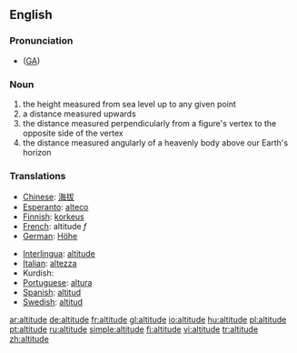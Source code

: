 ==English==
===Pronunciation===
*{{IPA|/ˈæltəˌtud/}} ([[w:General American|GA]])
===Noun===
# the height measured from sea level up to any given point
# a distance measured upwards
# the distance measured perpendicularly from a figure's vertex to the opposite side of the vertex
# the distance measured angularly of a heavenly body above our Earth's horizon

===Translations===
{{top}}
*[[Chinese]]: [[海拔]]
*[[Esperanto]]: [[alteco]]
*[[Finnish]]: [[korkeus]]
*[[French]]: altitude ''f'' 
*[[German]]: [[Höhe]]
{{mid}}
*[[Interlingua]]: [[altitude]] 
*[[Italian]]: [[altezza]] {{f}}
*Kurdish: {{KUchar|[[به‌رزی]]}}
*[[Portuguese]]: [[altura]] 
*[[Spanish]]: [[altitud]]
*[[Swedish]]: [[altitud]] {{c}}
{{bottom}}

[[ar:altitude]]
[[de:altitude]]
[[fr:altitude]]
[[gl:altitude]]
[[io:altitude]]
[[hu:altitude]]
[[pl:altitude]]
[[pt:altitude]]
[[ru:altitude]]
[[simple:altitude]]
[[fi:altitude]]
[[vi:altitude]]
[[tr:altitude]]
[[zh:altitude]]
